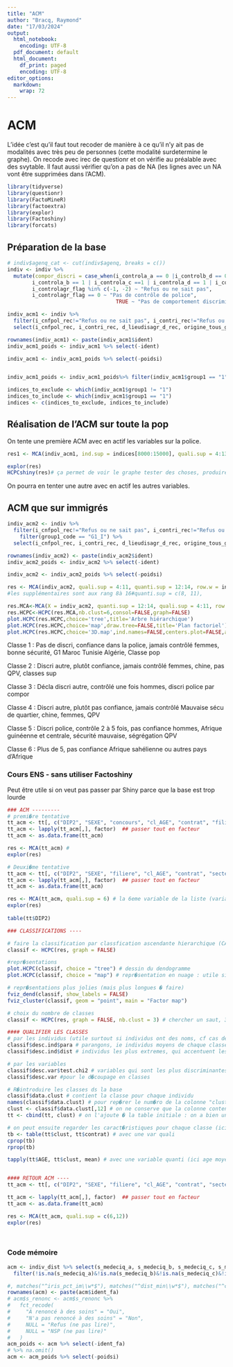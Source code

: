 ```yaml
---
title: "ACM"
author: "Bracq, Raymond"
date: "17/03/2024"
output:
  html_notebook: 
    encoding: UTF-8
  pdf_document: default
  html_document:
    df_print: paged
    encoding: UTF-8
editor_options:
  markdown:
    wrap: 72
---
```


# ACM

L'idée c'est qu'il faut tout recoder de manière à ce qu'il n'y ait pas de modalités avec très peu de personnes (cette modalité surdetermine le graphe). On recode avec irec de questionr et on vérifie au préalable avec des svytable.
Il faut aussi vérifier qu'on a pas de NA (les lignes avec un NA vont être supprimées dans l'ACM).

```r
library(tidyverse)
library(questionr)
library(FactoMineR)
library(factoextra)
library(explor)
library(Factoshiny)
library(forcats)
```

## Préparation de la base

```r
# indiv$agenq_cat <- cut(indiv$agenq, breaks = c())
indiv <- indiv %>% 
  mutate(compor_discri = case_when(i_controla_a == 0 |i_controlb_d == 0|i_controla_f ==0|i_controlb_b == 0 ~ "Discrimination dans le comportement de la police par le négatif",
        i_controla_b == 1 | i_controla_c ==1 | i_controla_d == 1 | i_controla_e ==1 | i_controlb_a ==1 | i_controlb_c == 1 | i_controlb_e ==1 | i_controlb_f==1 ~ "Discrimination dans le comportement de la police par le positif",
        i_controlagr_flag %in% c(-1, -2) ~ "Refus ou ne sait pas",
        i_controlagr_flag == 0 ~ "Pas de contrôle de police",
                                   TRUE ~ "Pas de comportement discriminatoire lors du dernier contrôle"))
```


```r
indiv_acm1 <- indiv %>%
  filter(i_cnfpol_rec!="Refus ou ne sait pas", i_contri_rec!="Refus ou ne sait pas", d_lieudisagr_d_rec!="Refus ou ne sait pas") %>% 
  select(i_cnfpol_rec, i_contri_rec, d_lieudisagr_d_rec, origine_tous_g2_rec, group1_rec, l_immi_rec, a_rquart_code, l_quart_secu_rec, qpv_i_rec, compor_discri, sexee_rec, group1, csnq_ego_rec, durtotfrm, durar2, agenq, ident, poidsi) #, durtotfrm, durar2, agenq

rownames(indiv_acm1) <- paste(indiv_acm1$ident)
indiv_acm1_poids <- indiv_acm1 %>% select(-ident) 

indiv_acm1 <- indiv_acm1_poids %>% select(-poidsi)


indiv_acm1_poids <- indiv_acm1_poids%>% filter(indiv_acm1$group1 == "1")
```

```r
indices_to_exclude <- which(indiv_acm1$group1 != "1")
indices_to_include <- which(indiv_acm1$group1 == "1")
indices <- c(indices_to_exclude, indices_to_include)
```




## Réalisation de l'ACM sur toute la pop
On tente une première ACM avec en actif les variables sur la police. 

```r
res1 <- MCA(indiv_acm1, ind.sup = indices[8000:15000], quali.sup = 4:13, quanti.sup = 14:16)#les supplémentaires sont aux rang 8à 16#quanti.sup = c(8, 11),

```


```r
explor(res)
HCPCshiny(res)# ça permet de voir le graphe tester des choses, produire un rapport automatique et tester la classification
```

On pourra en tenter une autre avec en actif les autres variables.


## ACM que sur immigrés

```r
indiv_acm2 <- indiv %>%
  filter(i_cnfpol_rec!="Refus ou ne sait pas", i_contri_rec!="Refus ou ne sait pas", d_lieudisagr_d_rec!="Refus ou ne sait pas") %>% 
    filter(group1_code == "G1_I") %>% 
  select(i_cnfpol_rec, i_contri_rec, d_lieudisagr_d_rec, origine_tous_g2_rec, l_immi_rec, a_rquart_code, l_quart_secu_rec, qpv_i_rec, sexee_rec, csnq_ego_rec, compor_discri, durtotfrm, durar2, agenq, ident, poidsi)  

rownames(indiv_acm2) <- paste(indiv_acm2$ident)
indiv_acm2_poids <- indiv_acm2 %>% select(-ident) 

indiv_acm2 <- indiv_acm2_poids %>% select(-poidsi)

```

```r
res <- MCA(indiv_acm2, quali.sup = 4:11, quanti.sup = 12:14, row.w = indiv_acm2_poids$poidsi)
#les supplémentaires sont aux rang 8à 16#quanti.sup = c(8, 11),
```

```r
res.MCA<-MCA(X = indiv_acm2, quanti.sup = 12:14, quali.sup = 4:11, row.w = indiv_acm2_poids$poidsi)
res.HCPC<-HCPC(res.MCA,nb.clust=6,consol=FALSE,graph=FALSE)
plot.HCPC(res.HCPC,choice='tree',title='Arbre hiérarchique')
plot.HCPC(res.HCPC,choice='map',draw.tree=FALSE,title='Plan factoriel')
plot.HCPC(res.HCPC,choice='3D.map',ind.names=FALSE,centers.plot=FALSE,angle=60,title='Arbre hiérarchique sur le plan factoriel')
```

Classe 1 : Pas de discri, confiance dans la police, jamais contrôlé
femmes, bonne sécurité, G1 Maroc Tunisie Algérie, Classe pop

Classe 2 : Discri autre, plutôt confiance, jamais contrôlé
femmes, chine, pas QPV, classes sup

Classe 3 : Décla discri autre, contrôlé une fois
hommes, discri police par compor

Classe 4 : Discri autre, plutôt pas confiance, jamais contrôlé
Mauvaise sécu de quartier, chine, femmes, QPV

Classe 5 : Discri police, contrôle 2 à 5 fois, pas confiance
hommes, Afrique guinéenne et centrale, sécurité mauvaise, ségrégation QPV

Classe 6 : Plus de 5, pas confiance
Afrique sahélienne ou autres pays d'Afrique


### Cours ENS - sans utiliser Factoshiny
Peut être utile si on veut pas passer par Shiny parce que la base est trop lourde
```r
### ACM ---------
# premi�re tentative
tt_acm <- tt[, c("DIP2", "SEXE", "concours", "cl_AGE", "contrat", "filiere", "secteur")]
tt_acm <- lapply(tt_acm[,], factor)  ## passer tout en facteur
tt_acm <- as.data.frame(tt_acm)

res <- MCA(tt_acm) # 
explor(res)

# Deuxi�me tentative
tt_acm <- tt[, c("DIP2", "SEXE", "filiere", "cl_AGE", "contrat", "secteur2", "tps_partiel", "traj_statut", "pcs", "traj_cho", "traj_empl")] # retrait de "concours"
tt_acm <- lapply(tt_acm[,], factor)  ## passer tout en facteur
tt_acm <- as.data.frame(tt_acm)

res <- MCA(tt_acm, quali.sup = 6) # la 6eme variable de la liste (variable "secteur2") est ajout�e en suppl�mentaire
explor(res)
    
table(tt$DIP2)

### CLASSIFICATIONS ----

# faire la classification par classfication ascendante hierarchique (CAH, HCPC en anglais)
classif <- HCPC(res, graph = FALSE) 

#repr�sentations
plot.HCPC(classif, choice = "tree") # dessin du dendogramme
plot.HCPC(classif, choice = "map") # repr�sentation en nuage : utile si peu d'individus

# repr�sentations plus jolies (mais plus longues � faire)
fviz_dend(classif, show_labels = FALSE)
fviz_cluster(classif, geom = "point", main = "Factor map")

# choix du nombre de classes
classif <- HCPC(res, graph = FALSE, nb.clust = 3) # chercher un saut, 3 classes semblent pertinentes

#### QUALIFIER LES CLASSES
# par les individus (utile surtout si individus ont des noms, cf cas des communes d'IdF)
classif$desc.ind$para # parangons, ie individus moyens de chaque classe
classif$desc.ind$dist # individus les plus extremes, qui accentuent les cara de la classe

# par les variables
classif$desc.var$test.chi2 # variables qui sont les plus discriminantes
classif$desc.var #pour le d�coupage en classes

# R�introduire les classes ds la base
classif$data.clust # contient la classe pour chaque individu
names(classif$data.clust) # pour rep�rer le num�ro de la colonne "clust" (ici : 12)
clust <- classif$data.clust[,12] # on ne conserve que la colonne contenant les classes
tt <- cbind(tt, clust) # on l'ajoute � la table initiale : on a bien une variable clust qui contient la classe � laquelle appartient l'individu

# on peut ensuite regarder les caract�ristiques pour chaque classe (ici le type de contrat)
tb <- table(tt$clust, tt$contrat) # avec une var quali
cprop(tb)
rprop(tb)

tapply(tt$AGE, tt$clust, mean) # avec une variable quanti (ici age moyen de chaque classe)


#### RETOUR ACM ----
tt_acm <- tt[, c("DIP2", "SEXE", "filiere", "cl_AGE", "contrat", "secteur2", "tps_partiel", "traj_statut", "pcs", "traj_cho", "traj_empl", "clust")]

tt_acm <- lapply(tt_acm[,], factor)  ## passer tout en facteur
tt_acm <- as.data.frame(tt_acm)

res <- MCA(tt_acm, quali.sup = c(6,12))
explor(res)




```

### Code mémoire
```r
acm <- indiv_dist %>% select(s_medeciq_a, s_medeciq_b, s_medeciq_c, s_medeciq_e, s_medeciq_f, s_etat_rec, s_medeciq_g, s_ren_queren_spe, s_ren_queren_gen, s_ren_queren_dent, s_ren_queren_medoc, s_ren_queren_lun, s_ren_queren_analyses, s_ren_queren_imagerie,  s_rec_ren_gen, s_rec_ren_spe, s_renonc_acm, s_medeciq_acm, s_ren_pqren_cout, s_ren_pqren_attente, s_ren_pqren_qui, s_ren_pqren_papier, s_ren_pqren_peur, s_ren_pqren_tps_loin,l_immi, group1, origine_tous_g2, sexee, csnq_ego, s_secuq, s_secuq_refus, dureeorigine,  s_traite, s_traite_peau,  s_maladi, s_limite, s_medeciq_d, frott_ap_25, agenq, durtotfrm, imc,ident_fa, poidsi) %>% data.frame() %>% 
  filter(!is.na(s_medeciq_a)&!is.na(s_medeciq_b)&!is.na(s_medeciq_c)&!is.na(s_medeciq_e)&!is.na(s_medeciq_f))

#, matches("^iris_pct_im\\w*$"), matches("^dist_min\\w*$"), matches("^com_apl_\\w*$"),  matches("^lib_dist_min\\w*$")
rownames(acm) <- paste(acm$ident_fa)
# acm$s_renonc <- acm$s_renonc %>%
#   fct_recode(
#     "A renoncé à des soins" = "Oui",
#     "N'a pas renoncé à des soins" = "Non",
#     NULL = "Refus (ne pas lire)",
#     NULL = "NSP (ne pas lire)"
#   )
acm_poids <- acm %>% select(-ident_fa) 
# %>% na.omit()
acm <- acm_poids %>% select(-poidsi)
```

